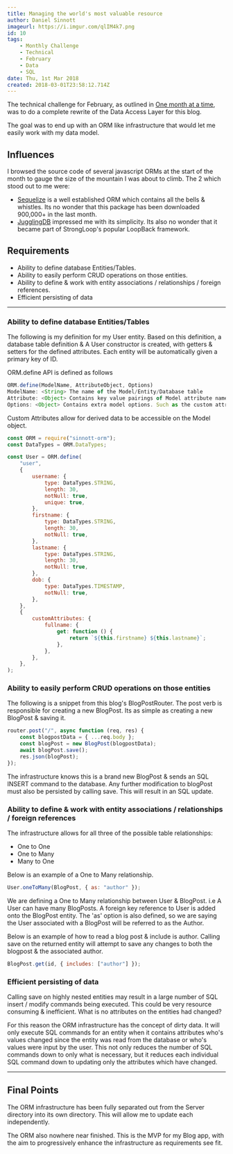 ```yaml
---
title: Managing the world's most valuable resource
author: Daniel Sinnott
imageurl: https://i.imgur.com/qlIM4k7.png
id: 10
tags:
    - Monthly Challenge
    - Technical
    - February
    - Data
    - SQL
date: Thu, 1st Mar 2018
created: 2018-03-01T23:58:12.714Z
---
```


The technical challenge for February, as outlined in [One month at a time], was to do a complete
rewrite of the Data Access Layer for this blog.

The goal was to end up with an ORM like infrastructure that would let me easily work with my data
model.

## Influences

I browsed the source code of several javascript ORMs at the start of the month to gauge the size of
the mountain I was about to climb. The 2 which stood out to me were:

-   [Sequelize] is a well established ORM which contains all the bells & whistles. Its no wonder
    that this package has been downloaded 900,000+ in the last month.
-   [JugglingDB] impressed me with its simplicity. Its also no wonder that it became part of
    StrongLoop's popular LoopBack framework.

## Requirements

-   Ability to define database Entities/Tables.
-   Ability to easily perform CRUD operations on those entities.
-   Ability to define & work with entity associations / relationships / foreign references.
-   Efficient persisting of data

---

### Ability to define database Entities/Tables

The following is my definition for my User entity. Based on this definition, a database table
definition & A User constructor is created, with getters & setters for the defined attributes. Each
entity will be automatically given a primary key of ID.

ORM.define API is defined as follows

```javascript
ORM.define(ModelName, AttributeObject, Options)
ModelName: <String> The name of the Model/Entity/Database table
Attribute: <Object> Contains key value pairings of Model attribute name to attribute definition
Options: <Object> Contains extra model options. Such as the custom attributes displayed below. The object is where the majority of the progressive enhancement to this infrastructure will take place. E.g. optimistic locking & temporal attributes (created_on & last_modified_on)
```

Custom Attributes allow for derived data to be accessible on the Model object.

```javascript
const ORM = require("sinnott-orm");
const DataTypes = ORM.DataTypes;

const User = ORM.define(
    "user",
    {
        username: {
            type: DataTypes.STRING,
            length: 30,
            notNull: true,
            unique: true,
        },
        firstname: {
            type: DataTypes.STRING,
            length: 30,
            notNull: true,
        },
        lastname: {
            type: DataTypes.STRING,
            length: 30,
            notNull: true,
        },
        dob: {
            type: DataTypes.TIMESTAMP,
            notNull: true,
        },
    },
    {
        customAttributes: {
            fullname: {
                get: function () {
                    return `${this.firstname} ${this.lastname}`;
                },
            },
        },
    },
);
```

### Ability to easily perform CRUD operations on those entities

The following is a snippet from this blog's BlogPostRouter. The post verb is responsible for
creating a new BlogPost. Its as simple as creating a new BlogPost & saving it.

```javascript
router.post("/", async function (req, res) {
    const blogpostData = { ...req.body };
    const blogPost = new BlogPost(blogpostData);
    await blogPost.save();
    res.json(blogPost);
});
```

The infrastructure knows this is a brand new BlogPost & sends an SQL INSERT command to the database.
Any further modification to blogPost must also be persisted by calling save. This will result in an
SQL update.

### Ability to define & work with entity associations / relationships / foreign references

The infrastructure allows for all three of the possible table relationships:

-   One to One
-   One to Many
-   Many to One

Below is an example of a One to Many relationship.

```javascript
User.oneToMany(BlogPost, { as: "author" });
```

We are defining a One to Many relationship between User & BlogPost. i.e A User can have many
BlogPosts. A foreign key reference to User is added onto the BlogPost entity. The 'as' option is
also defined, so we are saying the User associated with a BlogPost will be referred to as the
Author.

Below is an example of how to read a blog post & include is author. Calling save on the returned
entity will attempt to save any changes to both the blogpost & the associated author.

```javascript
BlogPost.get(id, { includes: ["author"] });
```

### Efficient persisting of data

Calling save on highly nested entities may result in a large number of SQL insert / modify commands
being executed. This could be very resource consuming & inefficient. What is no attributes on the
entities had changed?

For this reason the ORM infrastructure has the concept of dirty data. It will only execute SQL
commands for an entity when it contains attributes who's values changed since the entity was read
from the database or who's values were input by the user. This not only reduces the number of SQL
commands down to only what is necessary, but it reduces each individual SQL command down to updating
only the attributes which have changed.

---

## Final Points

The ORM infrastructure has been fully separated out from the Server directory into its own
directory. This will allow me to update each independently.

The ORM also nowhere near finished. This is the MVP for my Blog app, with the aim to progressively
enhance the infrastructure as requirements see fit.

[one month at a time]: /blog/6
[sequelize]: https://github.com/sequelize/sequelize
[jugglingdb]: https://github.com/1602/jugglingdb
